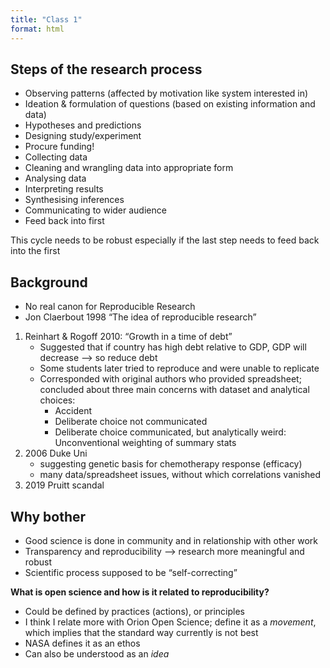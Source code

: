 ```yaml
---
title: "Class 1"
format: html
---
```


## Steps of the research process

- Observing patterns (affected by motivation like system interested in)
- Ideation & formulation of questions (based on existing information and data)
- Hypotheses and predictions
- Designing study/experiment
- Procure funding!
- Collecting data 
- Cleaning and wrangling data into appropriate form
- Analysing data
- Interpreting results
- Synthesising inferences 
- Communicating to wider audience
- Feed back into first

This cycle needs to be robust especially if the last step needs to feed back into the first

## Background

- No real canon for Reproducible Research
- Jon Claerbout 1998 “The idea of reproducible research”

1. Reinhart & Rogoff 2010: “Growth in a time of debt”
	- Suggested that if country has high debt relative to GDP, GDP will decrease --> so reduce debt
	- Some students later tried to reproduce and were unable to replicate
	- Corresponded with original authors who provided spreadsheet; concluded about three main concerns with dataset and analytical choices:
		- Accident
		- Deliberate choice not communicated
		- Deliberate choice communicated, but analytically weird: Unconventional weighting of summary stats
2. 2006 Duke Uni
	- suggesting genetic basis for chemotherapy response (efficacy)
	- many data/spreadsheet issues, without which correlations vanished
3. 2019 Pruitt scandal

## Why bother

- Good science is done in community and in relationship with other work
- Transparency and reproducibility --> research more meaningful and robust
- Scientific process supposed to be “self-correcting”

**What is open science and how is it related to reproducibility?**

- Could be defined by practices (actions), or principles
- I think I relate more with Orion Open Science; define it as a *movement*, which implies that the standard way currently is not best
- NASA defines it as an ethos
- Can also be understood as an *idea*
